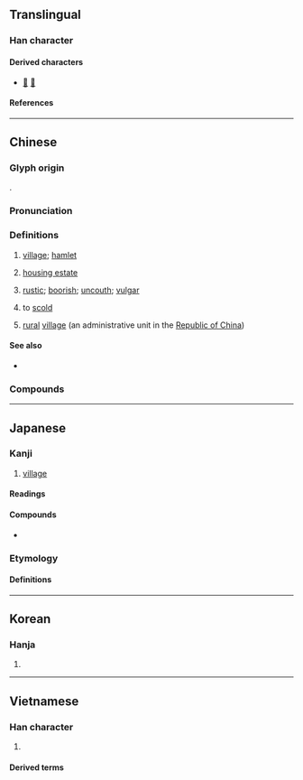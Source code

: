 {{also|材|付|邨}}
{{character info}}
==Translingual==
{{stroke order|strokes=7}}

===Han character===
{{Han char|rn=75|rad=木|as=03|sn=7|four=44900|canj=DDI|ids=⿰木寸}}

====Derived characters====
* [[𠴘]] [[𢚳]]

====References====
{{Han ref|kx=0511.170|dkj=14464|dj=0896.050|hdz=21158.020|uh=6751}}

----

==Chinese==
{{zh-forms|alt=邨}}

===Glyph origin===
{{Han etym}}
{{Han compound|木|寸|ls=psc|c1=s|c2=p|t1=tree}}.

===Pronunciation===
{{zh-pron
|m=cūn,er=y
|m-s=
|c=cyun1
|c-t=
|g=
|h=pfs=chhûn
|j=
|mb=
|md=chŏng
|mn=chhun/chhoan/qz,tw,xm:chhng
|mn_note=chhun - literary; chhoan/chhng - vernacular
|mn-t=ceng1
|w=1tshen
|x=
|mc=y
|oc=y
|cat=n,a,v
}}

===Definitions===
{{zh-hanzi}}

# [[village]]; [[hamlet]] {{zh-mw|c:條}}
#: {{zh-x|農村|rural area, village, countryside}}
#: {{zh-x|鄉村|rural area, village, countryside}}
# {{lb|zh|especially|Hong Kong}} [[housing estate]]
# {{lb|zh|attributive}} [[rustic]]; [[boorish]]; [[uncouth]]; [[vulgar]]
# {{lb|zh|Beijing}} to [[scold]] {{rfclarify|zh}}
# [[rural]] [[village]] (an administrative unit in the [[Republic of China]])

====See also====
* {{zh-l|城}}

===Compounds===
{{zh-der|度假村|丁村遺址|山村|乾村沙|三家村|尋村轉疃|千村萬落|地球村|專業村|中興新村|村校|村夫|村學|村聲潑嗓|村子|村長|村沙|模範村|村村勢勢|杏花村|村閒|村塾|村夫子|村牛|村夫野老|村歌|村紂|村老子|村強|村夫俗子|村疃|村虔|撒村|文化村|村塢|眷村|村野|村俗|村人|當村|發村|村錢|村墟|村務酒|村鎮|村生泊長|村郎|村沙樣勢|村氣|村居野店|村里|村天樂|漁村|村路歧|村莊|村民|村務|村書|村廝|村話|村落|村筋俗骨|村潑|村學究|村婦|村姑|賽村社|農村|荒村|鄉村音樂|雨村曲話|鄰村|鄉村社區|鄉村|集村|自然村|翠亨村|唐村|安村|孟村|高村|樟村坪|鄧村|小村|趙村|大村|圍村|村貌|村容|村雨|麻风村}}

{{zh-cat|Administrative divisions}}

----

==Japanese==

===Kanji===
{{ja-kanji|grade=1|rs=木03}}

# [[village]]

====Readings====
{{ja-readings
|goon=そん
|kanon=そん
|kun=むら-
|nanori=え, むた, ら
}}

====Compounds====
* {{ja-r|村%落|そん%らく|[[village]], [[hamlet]]}}

===Etymology===
{{ja-kanjitab|むら|yomi=k}}

====Definitions====
{{ja-see|むら}}

----

==Korean==

===Hanja===
{{ko-hanja|마을|촌}}

# {{hanja form of|촌|[[village]]}}

----

==Vietnamese==

===Han character===
{{vi-readings|reading=[[thôn]], [[thon]], [[thun]], [[chon]], [[chôn]], [[thuôn]], [[thuốn]], [[xóm]]|rs=木03}}

# {{rfdef|vi|sort=木03}}

====Derived terms====
{{der3|vi
|{{vi-l|孤村|cô thôn|}}
|{{vi-l|鄉村|hương thôn|}}
|{{vi-l|农村|nông thôn|}}
|{{vi-l||thôn ấp|村邑}}
|{{vi-l||thôn bản|}}
|{{vi-l||thôn dã|}}
|{{vi-l|村民|thôn dân|}}
|{{vi-l||thôn hương|}}
|{{vi-l||thôn nữ|}}
|{{vi-l|村塢|thôn ổ|}}
|{{vi-l|村塢|thôn ổ|}}
|{{vi-l||thôn quê|}}
|{{vi-l|村莊|thôn trang|}}
|{{vi-l||thôn trưởng|}}
|{{vi-l||thôn xóm|}}
|{{vi-l||trưởng thôn|}}
|{{vi-l||xóm thôn|}}
}}